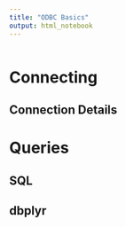 ```yaml
---
title: "ODBC Basics"
output: html_notebook
---
```


```r

```

# Connecting

## Connection Details

# Queries

## SQL

## dbplyr


